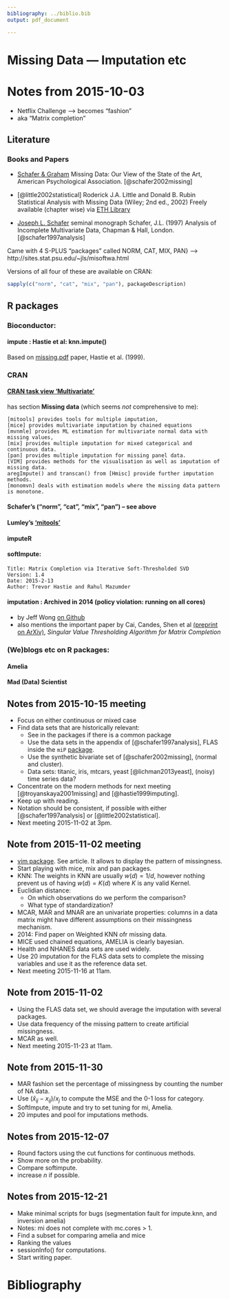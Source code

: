 ```yaml
---
bibliography: ../biblio.bib
output: pdf_document

---
```



# Missing Data --- Imputation etc

# Notes from 2015-10-03

- Netflix Challenge --> becomes "fashion"
- aka "Matrix completion"

## Literature

### Books and Papers

- [Schafer & Graham](http://www.nyu.edu/classes/shrout/G89-2247/Schafer&Graham2002.pdf)
  Missing Data: Our View of the State of the Art, American Psychological
  Association. [@schafer2002missing]

- [@little2002statistical] Roderick J.A. Little and Donald B. Rubin
  Statistical Analysis with Missing Data  (Wiley; 2nd ed., 2002)
  Freely available (chapter wise) via [ETH Library](http://www.library.ethz.ch/primo_library/libweb/action/search.do?cs=frb&ct=frb&frbg=123779766&fctN=facet_frbrgroupid&fctV=123779766&doc=ebi01_prod010259824&lastPag=&lastPagIndx=1&rfnGrp=frbr&frbrSrt=date&dscnt=0&vl%28611274651UI1%29=all_items&vl%28134576197UI0%29=any&frbg=&scp.scps=scope%3A%28ELENDING%29%2Cscope%3A%28%22ARCHIVDATENBANK%22%29%2Cscope%3A%28data_archive%29%2Cscope%3A%28ebi01_prod%29%2Cscope%3A%28EPICS%29%2Cscope%3A%28replay%29%2Cscope%3A%28retroseals%29%2Cscope%3A%28cmistar%29&tab=default_tab&dstmp=1442558558993&srt=rank&ct=search&mode=Basic&&dum=true&indx=1&tb=t&vl%281UIStartWith0%29=contains&vl%28freeText0%29=Little%20Rubin%20%22missing%20data%22&vid=DADS&fn=search)

- [Joseph L. Schafer](http://sites.stat.psu.edu/~jls/) seminal monograph
  Schafer, J.L. (1997) Analysis of Incomplete Multivariate Data, Chapman &
  Hall, London. [@schafer1997analysis]

  
 Came with 4 S-PLUS "packages" called  NORM, CAT, MIX, PAN}
 --> http://sites.stat.psu.edu/~jls/misoftwa.html

 Versions of all four of these are available on CRAN:
```r
sapply(c("norm", "cat", "mix", "pan"), packageDescription)
```

## R packages

### Bioconductor:
#### impute : Hastie et al:  knn.impute()
Based on [missing.pdf](file:///u/maechler/save/papers/Hastie-etc/imputing-missing_1999.pdf)
paper, Hastie et al. (1999).

### CRAN

#### [CRAN task view 'Multivariate'](https://cran.ch.r-project.org/web/views/Multivariate.html)
  has section __Missing data__  (which seems *not* comprehensive to me):

	[mitools] provides tools for multiple imputation,
	[mice] provides multivariate imputation by chained equations
	[mvnmle] provides ML estimation for multivariate normal data with missing values,
	[mix] provides multiple imputation for mixed categorical and continuous data.
	[pan] provides multiple imputation for missing panel data.
	[VIM] provides methods for the visualisation as well as imputation of missing data.
	aregImpute() and transcan() from [Hmisc] provide further imputation methods.
	[monomvn] deals with estimation models where the missing data pattern is monotone.

#### Schafer's  ("norm", "cat", "mix", "pan") -- see above

#### Lumley's ['mitools'](https://cran.ch.r-project.org/web/package=mitools)


#### imputeR

#### softImpute:
	Title: Matrix Completion via Iterative Soft-Thresholded SVD
	Version: 1.4
	Date: 2015-2-13
	Author: Trevor Hastie and Rahul Mazumder



#### imputation : Archived in 2014 (policy violation: running on all cores)
- by Jeff Wong  [on Github](https://github.com/jeffwong/imputation)
- also mentions the important paper by Cai, Candes, Shen et al
	 [(preprint on ArXiv)](http://arxiv.org/format/0810.3286v1),
	 _Singular Value Thresholding Algorithm for Matrix Completion_

### (We)blogs etc on R packages:

#### Amelia

#### Mad (Data) Scientist

## Notes from 2015-10-15 meeting

- Focus on either continuous or mixed case
- Find data sets that are historically relevant:
    * See in the packages if there is a common package
    * Use the data sets in the appendix of [@schafer1997analysis], FLAS inside
      the `miP`
      [package](http://finzi.psych.upenn.edu/library/miP/html/FLAS.html).
    * Use the synthetic bivariate set of [@schafer2002missing], (normal and
      cluster).
    * Data sets: titanic, iris, mtcars, yeast [@lichman2013yeast], (noisy) time
      series data?      
- Concentrate on the modern methods for next meeting [@troyanskaya2001missing]
  and [@hastie1999imputing].
- Keep up with reading.
- Notation should be consistent, if possible with either [@schafer1997analysis]
  or [@little2002statistical].
- Next meeting 2015-11-02 at 3pm.

## Note from 2015-11-02 meeting


- [vim package](https://cran.r-project.org/src/contrib/Archive/miP/). See
  article. It allows to display the pattern of missingness.
- Start playing with mice, mix and pan packages.
- KNN: The weights in KNN are usually $w(d) = 1/d$, however nothing prevent us
  of having $w(d) = K(d)$ where $K$ is any valid Kernel.
- Euclidian distance:
    + On which observations do we perform the comparison?
    + What type of standardization?
- MCAR, MAR and MNAR are an univariate properties: columns in a data matrix
  might have different assumptions on their missingness mechanism.
- 2014: Find paper on Weighted KNN ofr missing data.
- MICE used chained equations, AMELIA is clearly bayesian.
- Health and NHANES data sets are used widely.
- Use 20 imputation for the FLAS data sets to complete the missing variables
  and use it as the reference data set.
- Next meeting 2015-11-16 at 11am.

## Note from 2015-11-02

- Using the FLAS data set, we should average the imputation with several
  packages.
- Use data frequency of the missing pattern to create artificial missingness.
- MCAR as well.
- Next meeting 2015-11-23 at 11am.

## Note from 2015-11-30

- MAR fashion set the percentage of missingness by counting the number of NA
  data.
- Use $(\hat x_{ij} - x_{ij})/x_{\dot j}$ to compute the MSE and the 0-1 loss
  for category.
- SoftImpute, impute and try to set tuning for mi, Amelia.
- 20 imputes and pool for imputations methods.

## Notes from 2015-12-07

- Round factors using the cut functions for continuous methods.
- Show more on the probability.
- Compare softimpute.
- increase *n* if possible.

## Notes from 2015-12-21

- Make minimal scripts for bugs (segmentation fault for impute.knn, and
  inversion amelia)
- Notes: mi does not complete with mc.cores > 1.
- Find a subset for comparing amelia and mice
- Ranking the values
- sessionInfo() for computations.
- Start writing paper.

# Bibliography

[//]: Definitions of References --- all this is **not** visible on final doc!

[mitools]: https://cran.ch.r-project.org/package=mitools
[mice]: https://cran.ch.r-project.org/package=mice
[mvnlme]: https://cran.ch.r-project.org/package=mvnlme
[mix]: https://cran.ch.r-project.org/package=mix
[pan]: https://cran.ch.r-project.org/package=pan
[VIM]: https://cran.ch.r-project.org/package=VIM
[Hmisc]: https://cran.ch.r-project.org/package=Hmisc
[monomvn]: https://cran.ch.r-project.org/package=monomvn

